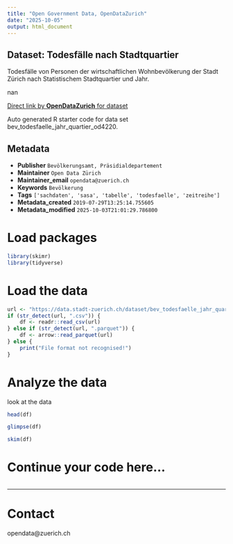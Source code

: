 ```yaml
---
title: "Open Government Data, OpenDataZurich"
date: "2025-10-05"
output: html_document
---
```


## Dataset: Todesfälle nach Stadtquartier


Todesfälle von Personen der wirtschaftlichen Wohnbevölkerung der Stadt Zürich nach Statistischem Stadtquartier und Jahr.


nan

[Direct link by **OpenDataZurich** for dataset](https://data.stadt-zuerich.ch/dataset/bev_todesfaelle_jahr_quartier_od4220)

Auto generated R starter code for data set bev_todesfaelle_jahr_quartier_od4220.

## Metadata

- **Publisher** `Bevölkerungsamt, Präsidialdepartement`
- **Maintainer** `Open Data Zürich`
- **Maintainer_email** `opendata@zuerich.ch`
- **Keywords** `Bevölk­erung`
- **Tags** `['sachdaten', 'sasa', 'tabelle', 'todesfaelle', 'zeitreihe']`
- **Metadata_created** `2019-07-29T13:25:14.755605`
- **Metadata_modified** `2025-10-03T21:01:29.786800`


# Load packages

```r
library(skimr)
library(tidyverse)
```

# Load the data

```r
url <- "https://data.stadt-zuerich.ch/dataset/bev_todesfaelle_jahr_quartier_od4220/download/BEV422OD4220.csv"
if (str_detect(url, ".csv")) {
    df <- readr::read_csv(url)
} else if (str_detect(url, ".parquet")) {
    df <- arrow::read_parquet(url)
} else {
    print("File format not recognised!")
}
```

# Analyze the data

look at the data
```r
head(df)
```

```r
glimpse(df)
```

```r
skim(df)
```

# Continue your code here...

```r

```

------------------------------------------------------------------------

# Contact

opendata@zuerich.ch

